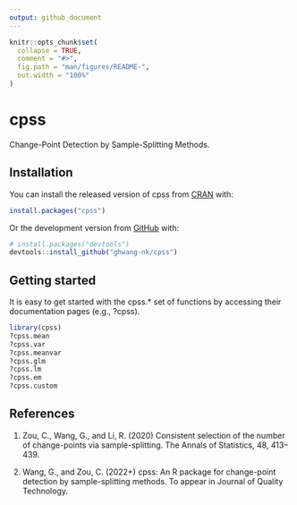 ```yaml
---
output: github_document
---
```


<!-- README.md is generated from README.Rmd. Please edit that file -->

```r
knitr::opts_chunk$set(
  collapse = TRUE,
  comment = "#>",
  fig.path = "man/figures/README-",
  out.width = "100%"
)
```

# cpss

<!-- badges: start -->
<!-- badges: end -->

Change-Point Detection by Sample-Splitting Methods.

## Installation

You can install the released version of cpss from [CRAN](https://CRAN.R-project.org) with:

``` r
install.packages("cpss")
```

Or the development version from [GitHub](https://github.com/) with:

``` r
# install.packages("devtools")
devtools::install_github("ghwang-nk/cpss")
```

## Getting started

It is easy to get started with the cpss.* set of functions by accessing their documentation pages (e.g., ?cpss).

```r
library(cpss)
?cpss.mean
?cpss.var
?cpss.meanvar
?cpss.glm
?cpss.lm
?cpss.em
?cpss.custom
```

## References

1. Zou, C., Wang, G., and Li, R. (2020) Consistent selection of the number of change-points via sample-splitting. The Annals of Statistics, 48, 413–439.

1. Wang, G., and Zou, C. (2022+) cpss: An R package for change-point detection by sample-splitting methods. To appear in Journal of Quality Technology.
